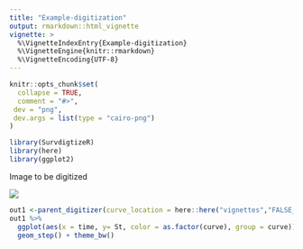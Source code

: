 ```yaml
---
title: "Example-digitization"
output: rmarkdown::html_vignette
vignette: >
  %\VignetteIndexEntry{Example-digitization}
  %\VignetteEngine{knitr::rmarkdown}
  %\VignetteEncoding{UTF-8}
---
```


```r
knitr::opts_chunk$set(
  collapse = TRUE,
  comment = "#>",
 dev = "png", 
 dev.args = list(type = "cairo-png")
)
```

```r
library(SurvdigtizeR)
library(here)
library(ggplot2)
```

Image to be digitized 

![](FALSE_250_base_3.jpeg)

```r

out1 <-parent_digitizer(curve_location = here::here("vignettes","FALSE_250_base_3.jpeg"),sen = 0.1,Wsen_i = 30,OCR_words_i = F,num_curves1 = 3,x_start_i = 0,x_end_i = 500,x_incr = 100,y_start_i = 0,y_end_i = 1,y_incr = 0.2,Y_values_vertical = F)
out1 %>% 
  ggplot(aes(x = time, y= St, color = as.factor(curve), group = curve)) +
  geom_step() + theme_bw() 
```

